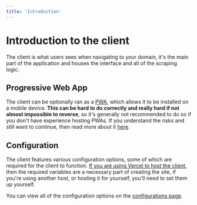 ```yaml
---
title: 'Introduction'
---
```


# Introduction to the client

The client is what users sees when navigating to your domain, it's the main part of the application and houses the interface and all of the scraping logic.

## Progressive Web App

The client can be optionally ran as a [PWA](https://web.dev/explore/progressive-web-apps), which allows it to be installed on a mobile device. **This can be hard to do correctly and really hard if not almost impossible to reverse**, so it's generally not recommended to do so if you don't have experience hosting PWAs. If you understand the risks and still want to continue, then read more about it [here](../1.self-hosting/3.about-pwa.md).

## Configuration

The client features various configuration options, some of which are required for the client to function. [If you are using Vercel to host the client](1.deploy.md#method-1-vercel-recommended), then the required variables are a necessary part of creating the site, if you're using another host, or hosting it for yourself, you'll need to set them up yourself.

You can view all of the configuration options on the [configurations page](3.configuration.md).
